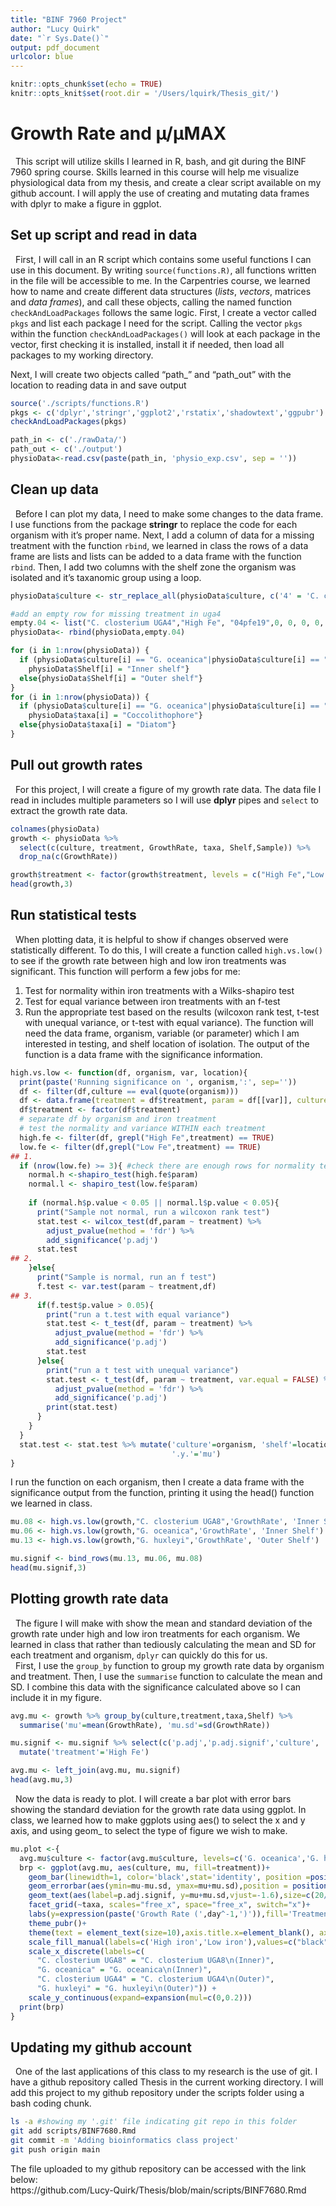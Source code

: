 ```yaml
---
title: "BINF 7960 Project"
author: "Lucy Quirk"
date: "`r Sys.Date()`"
output: pdf_document
urlcolor: blue
---
```


```r
knitr::opts_chunk$set(echo = TRUE)
knitr::opts_knit$set(root.dir = '/Users/lquirk/Thesis_git/')

```

# Growth Rate and µ/µMAX

|   This script will utilize skills I learned in R, bash, and git during the BINF 7960 spring course. Skills learned in this course will help me visualize physiological data from my thesis, and create a clear script available on my github account. I will apply the use of creating and mutating data frames with dplyr to make a figure in ggplot.

## Set up script and read in data
|   First, I will call in an R script which contains some useful functions I can use in this document. By writing `source(functions.R)`, all functions written in the file will be accessible to me. In the Carpentries course, we learned how to name and create different data structures (*lists*, *vectors*, matrices and *data* *frames*), and call these objects, calling the named function `checkAndLoadPackages` follows the same logic. First, I create a vector called `pkgs` and list each package I need for the script. Calling the vector `pkgs` within the function `checkAndLoadPackages()` will look at each package in the vector, first checking it is installed, install it if needed, then load all packages to my working directory.

Next, I will create two objects called "path_" and "path_out" with the location to reading data in and save output

```r
source('./scripts/functions.R')
pkgs <- c('dplyr','stringr','ggplot2','rstatix','shadowtext','ggpubr')
checkAndLoadPackages(pkgs)

path_in <- c('./rawData/')
path_out <- c('./output')
physioData<-read.csv(paste(path_in, 'physio_exp.csv', sep = ''))
```

## Clean up data
|   Before I can plot my data, I need to make some changes to the data frame. I use functions from the package **stringr** to replace the code for each organism with it's proper name. Next, I add a column of data for a missing treatment with the function `rbind`, we learned in class the rows of a data frame are lists and lists can be added to a data frame with the function `rbind`. Then, I add two columns with the shelf zone the organism was isolated and it's taxanomic group using a loop.

```r
physioData$culture <- str_replace_all(physioData$culture, c('4' = 'C. closterium UGA4','8' = 'C. closterium UGA8','6' = 'G. oceanica','13' = 'G. huxleyi'))

#add an empty row for missing treatment in uga4
empty.04 <- list("C. closterium UGA4","High Fe", "04pfe19",0, 0, 0, 0, 0, 0, 0, 0, 0)
physioData<- rbind(physioData,empty.04)

for (i in 1:nrow(physioData)) {
  if (physioData$culture[i] == "G. oceanica"|physioData$culture[i] == "C. closterium UGA8"){
    physioData$Shelf[i] = "Inner shelf"} 
  else{physioData$Shelf[i] = "Outer shelf"}
}
for (i in 1:nrow(physioData)) {
  if (physioData$culture[i] == "G. oceanica"|physioData$culture[i] == "G. huxleyi"){
    physioData$taxa[i] = "Coccolithophore"} 
  else{physioData$taxa[i] = "Diatom"}
}
```
## Pull out growth rates
|   For this project, I will create a figure of my growth rate data. The data file I read in includes multiple parameters so I will use **dplyr** pipes and `select` to extract the growth rate data. 
```r
colnames(physioData)
growth <- physioData %>% 
  select(c(culture, treatment, GrowthRate, taxa, Shelf,Sample)) %>%
  drop_na(c(GrowthRate)) 

growth$treatment <- factor(growth$treatment, levels = c("High Fe","Low Fe"))
head(growth,3)
```
## Run statistical tests
|   When plotting data, it is helpful to show if changes observed were statistically different. To do this, I will create a function called `high.vs.low()` to see if the growth rate between high and low iron treatments was significant. This function will perform a few jobs for me:
1. Test for normality within iron treatments with a Wilks-shapiro test
2. Test for equal variance between iron treatments with an f-test
3. Run the appropriate test based on the results (wilcoxon rank test, t-test with unequal variance, or t-test with equal variance). 
The function will need the data frame, organism, variable (or parameter) which I am interested in testing, and shelf location of isolation. The output of the function is a data frame with the significance information. 
```r
high.vs.low <- function(df, organism, var, location){
  print(paste('Running significance on ', organism,':', sep=''))
  df <- filter(df,culture == eval(quote(organism))) 
  df <- data.frame(treatment = df$treatment, param = df[[var]], culture = df$culture)
  df$treatment <- factor(df$treatment)
  # separate df by organism and iron treatment
  # test the normality and variance WITHIN each treatment
  high.fe <- filter(df, grepl("High Fe",treatment) == TRUE)
  low.fe <- filter(df,grepl("Low Fe",treatment) == TRUE)
## 1.
  if (nrow(low.fe) >= 3){ #check there are enough rows for normality test
    normal.h <-shapiro_test(high.fe$param) 
    normal.l <- shapiro_test(low.fe$param)
    
    if (normal.h$p.value < 0.05 || normal.l$p.value < 0.05){ 
      print("Sample not normal, run a wilcoxon rank test")
      stat.test <- wilcox_test(df,param ~ treatment) %>% 
        adjust_pvalue(method = 'fdr') %>%
        add_significance('p.adj')
      stat.test
## 2. 
    }else{
      print("Sample is normal, run an f test")
      f.test <- var.test(param ~ treatment,df)  
## 3.
      if(f.test$p.value > 0.05){
        print("run a t.test with equal variance")
        stat.test <- t_test(df, param ~ treatment) %>% 
          adjust_pvalue(method = 'fdr') %>%
          add_significance('p.adj')
        stat.test
      }else{
        print("run a t test with unequal variance")  
        stat.test <- t_test(df, param ~ treatment, var.equal = FALSE) %>% 
          adjust_pvalue(method = 'fdr') %>%
          add_significance('p.adj')
        print(stat.test)
      }
    }
  }
  stat.test <- stat.test %>% mutate('culture'=organism, 'shelf'=location,
                                    '.y.'='mu')
}
```

I run the function on each organism, then I create a data frame with the significance output from the function, printing it using the head() function we learned in class. 
```r
mu.08 <- high.vs.low(growth,"C. closterium UGA8",'GrowthRate', 'Inner Shelf')  
mu.06 <- high.vs.low(growth,"G. oceanica",'GrowthRate', 'Inner Shelf')
mu.13 <- high.vs.low(growth,"G. huxleyi",'GrowthRate', 'Outer Shelf') 

mu.signif <- bind_rows(mu.13, mu.06, mu.08)
head(mu.signif,3)
```
## Plotting growth rate data
|   The figure I will make with show the mean and standard deviation of the growth rate under high and low iron treatments for each organism. We learned in class that rather than tediously calculating the mean and SD for each treatment and organism, `dplyr` can quickly do this for us.   
|   First, I use the `group_by` function to group my growth rate data by organism and treatment. Then, I use the `summarise` function to calculate the mean and SD. I combine this data with the significance calculated above so I can include it in my figure. 
```r
avg.mu <- growth %>% group_by(culture,treatment,taxa,Shelf) %>%
  summarise('mu'=mean(GrowthRate), 'mu.sd'=sd(GrowthRate))

mu.signif <- mu.signif %>% select(c('p.adj','p.adj.signif','culture', 'shelf')) %>%
  mutate('treatment'='High Fe')

avg.mu <- left_join(avg.mu, mu.signif)
head(avg.mu,3)
```
|   Now the data is ready to plot. I will create a bar plot with error bars showing the standard deviation for the growth rate data using ggplot. In class, we learned how to make ggplots using aes() to select the x and y axis, and using geom_ to select the type of figure we wish to make. 
```r
mu.plot <-{
  avg.mu$culture <- factor(avg.mu$culture, levels=c('G. oceanica','G. huxleyi','C. closterium UGA8','C. closterium UGA4'))
  brp <- ggplot(avg.mu, aes(culture, mu, fill=treatment))+
    geom_bar(linewidth=1, color='black',stat='identity', position =position_dodge2(0.8))+
    geom_errorbar(aes(ymin=mu-mu.sd, ymax=mu+mu.sd),position = position_dodge(width=0.9), width=0.2, linewidth=1) +
    geom_text(aes(label=p.adj.signif, y=mu+mu.sd,vjust=-1.6),size=c(20/.pt),show.legend=FALSE) +
    facet_grid(~taxa, scales="free_x", space="free_x", switch="x")+
    labs(y=expression(paste('Growth Rate (',day^-1,')')),fill='Treatment')+
    theme_pubr()+
    theme(text = element_text(size=10),axis.title.x=element_blank(), axis.text.x = element_text(face="italic"),legend.position = 'bottom', strip.placement = 'outside',strip.text = element_text( face='bold'),strip.background = element_rect(fill='white', color='white'))  +
    scale_fill_manual(labels=c('High iron','Low iron'),values=c("black","white")) +
    scale_x_discrete(labels=c(
      "C. closterium UGA8" = "C. closterium UGA8\n(Inner)",
      "G. oceanica" = "G. oceanica\n(Inner)",
      "C. closterium UGA4" = "C. closterium UGA4\n(Outer)",
      "G. huxleyi" = "G. huxleyi\n(Outer)")) +
    scale_y_continuous(expand=expansion(mul=c(0,0.2)))
  print(brp)
}
```

## Updating my github account

|   One of the last applications of this class to my research is the use of git. I have a github repository called Thesis in the current working directory. I will add this project to my github repository under the scripts folder using a bash coding chunk. 
```bash
ls -a #showing my '.git' file indicating git repo in this folder
git add scripts/BINF7680.Rmd
git commit -m 'Adding bioinformatics class project'
git push origin main
```
The file uploaded to my github repository can be accessed with the link below:  
https://github.com/Lucy-Quirk/Thesis/blob/main/scripts/BINF7680.Rmd
